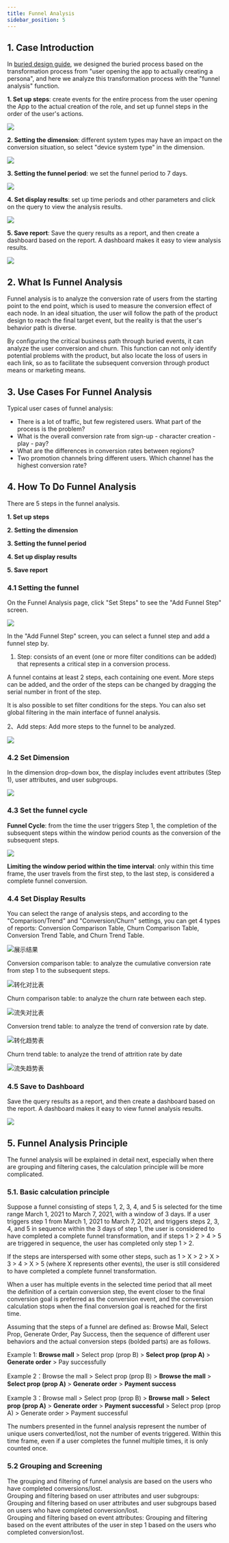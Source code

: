 ```yaml
---
title: Funnel Analysis
sidebar_position: 5
---
```


## 1. Case Introduction

In [buried design guide](/v3/sdk/tapdb/features/custom-event/data-model), we designed the buried process based on the transformation process from "user opening the app to actually creating a persona", and here we analyze this transformation process with the "funnel analysis" function.

**1. Set up steps**: create events for the entire process from the user opening the App to the actual creation of the role, and set up funnel steps in the order of the user's actions.

![](/img/customEvent/funnel/案例-1.png)

**2. Setting the dimension**: different system types may have an impact on the conversion situation, so select "device system type" in the dimension.

![](/img/customEvent/funnel/案例-2.png)

**3. Setting the funnel period**: we set the funnel period to 7 days.

![](/img/customEvent/funnel/案例-3.png)

**4. Set display results**: set up time periods and other parameters and click on the query to view the analysis results.

![](/img/customEvent/funnel/案例-4.6.png)

**5. Save report**: Save the query results as a report, and then create a dashboard based on the report. A dashboard makes it easy to view analysis results.

![](/img/customEvent/funnel/案例-5.2.png)

## 2. What Is Funnel Analysis

Funnel analysis is to analyze the conversion rate of users from the starting point to the end point, which is used to measure the conversion effect of each node. In an ideal situation, the user will follow the path of the product design to reach the final target event, but the reality is that the user's behavior path is diverse.


By configuring the critical business path through buried events, it can analyze the user conversion and churn. This function can not only identify potential problems with the product, but also locate the loss of users in each link, so as to facilitate the subsequent conversion through product means or marketing means.

## 3. Use Cases For Funnel Analysis

Typical user cases of funnel analysis:

- There is a lot of traffic, but few registered users. What part of the process is the problem? 
- What is the overall conversion rate from sign-up - character creation - play - pay? 
- What are the differences in conversion rates between regions? 
- Two promotion channels bring different users. Which channel has the highest conversion rate?

## 4. How To Do Funnel Analysis

There are 5 steps in the funnel analysis.

**1. Set up steps**

**2. Setting the dimension**

**3. Setting the funnel period**

**4. Set up display results**

**5. Save report**

### 4.1 Setting the funnel

On the Funnel Analysis page, click "Set Steps" to see the "Add Funnel Step" screen.

![](/img/customEvent/funnel/exp/1-漏斗分析-设置漏斗.png)

In the "Add Funnel Step" screen, you can select a funnel step and add a funnel step by.

1. Step: consists of an event (one or more filter conditions can be added) that represents a critical step in a conversion process.

A funnel contains at least 2 steps, each containing one event. More steps can be added, and the order of the steps can be changed by dragging the serial number in front of the step.

It is also possible to set filter conditions for the steps. You can also set global filtering in the main interface of funnel analysis.

2、Add steps: Add more steps to the funnel to be analyzed.

![](/img/customEvent/funnel/exp/2-漏斗分析-设置漏斗.png)

### 4.2 Set Dimension

In the dimension drop-down box, the display includes event attributes (Step 1), user attributes, and user subgroups.

![](/img/customEvent/funnel/exp/3-漏斗分析-选择维度.png)

### 4.3 Set the funnel cycle

**Funnel Cycle**: from the time the user triggers Step 1, the completion of the subsequent steps within the window period counts as the conversion of the subsequent steps.

![](/img/customEvent/funnel/exp/4-漏斗分析-漏斗窗口期.png)

**Limiting the window period within the time interval**: only within this time frame, the user travels from the first step, to the last step, is considered a complete funnel conversion.

### 4.4 Set Display Results

You can select the range of analysis steps, and according to the "Comparison/Trend" and "Conversion/Churn" settings, you can get 4 types of reports: Conversion Comparison Table, Churn Comparison Table, Conversion Trend Table, and Churn Trend Table.

![展示结果](/img/customEvent/funnel_analyse_result_type.png)

Conversion comparison table: to analyze the cumulative conversion rate from step 1 to the subsequent steps.

![转化对比表](/img/customEvent/funnel_analyse_table_1.png)

Churn comparison table: to analyze the churn rate between each step.

![流失对比表](/img/customEvent/funnel_analyse_table_2.png)

Conversion trend table: to analyze the trend of conversion rate by date.

![转化趋势表](/img/customEvent/funnel_analyse_table_3.png)

Churn trend table: to analyze the trend of attrition rate by date

![流失趋势表](/img/customEvent/funnel_analyse_table_4.png)

### 4.5 Save to Dashboard

Save the query results as a report, and then create a dashboard based on the report. A dashboard makes it easy to view funnel analysis results.

![](/img/customEvent/funnel/exp/5-漏斗分析-保存报表.png)

## 5. Funnel Analysis Principle

The funnel analysis will be explained in detail next, especially when there are grouping and filtering cases, the calculation principle will be more complicated.

### 5.1. Basic calculation principle

Suppose a funnel consisting of steps 1, 2, 3, 4, and 5 is selected for the time range March 1, 2021 to March 7, 2021, with a window of 3 days. If a user triggers step 1 from March 1, 2021 to March 7, 2021, and triggers steps 2, 3, 4, and 5 in sequence within the 3 days of step 1, the user is considered to have completed a complete funnel transformation, and if steps 1 > 2 > 4 > 5 are triggered in sequence, the user has completed only step 1 > 2.

If the steps are interspersed with some other steps, such as 1 > X > 2 > X > 3 > 4 > X > 5 (where X represents other events), the user is still considered to have completed a complete funnel transformation.

When a user has multiple events in the selected time period that all meet the definition of a certain conversion step, the event closer to the final conversion goal is preferred as the conversion event, and the conversion calculation stops when the final conversion goal is reached for the first time.

Assuming that the steps of a funnel are defined as: Browse Mall, Select Prop, Generate Order, Pay Success, then the sequence of different user behaviors and the actual conversion steps (bolded parts) are as follows.

Example 1: **Browse mall** > Select prop (prop B) > **Select prop (prop A)** > **Generate order** > Pay successfully

Example 2：Browse the mall > Select prop (prop B) > **Browse the mall** > **Select prop (prop A)** > **Generate order** > **Payment success**

Example 3：Browse mall > Select prop (prop B) > **Browse mall** > **Select prop (prop A)** > **Generate order** > **Payment successful** > Select prop (prop A) > Generate order > Payment successful

The numbers presented in the funnel analysis represent the number of unique users converted/lost, not the number of events triggered. Within this time frame, even if a user completes the funnel multiple times, it is only counted once.

### 5.2 Grouping and Screening

The grouping and filtering of funnel analysis are based on the users who have completed conversions/lost.  
Grouping and filtering based on user attributes and user subgroups: Grouping and filtering based on user attributes and user subgroups based on users who have completed conversion/lost.  
Grouping and filtering based on event attributes: Grouping and filtering based on the event attributes of the user in step 1 based on the users who completed conversion/lost.

